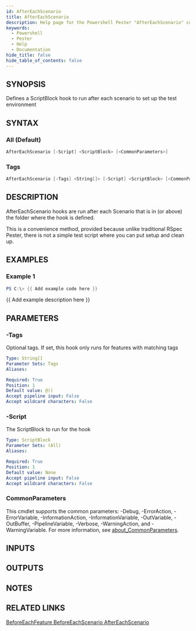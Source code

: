 ```yaml
---
id: AfterEachScenario
title: AfterEachScenario
description: Help page for the Powershell Pester "AfterEachScenario" command
keywords:
  - Powershell
  - Pester
  - Help
  - Documentation
hide_title: false
hide_table_of_contents: false
---
```


## SYNOPSIS
Defines a ScriptBlock hook to run after each scenario to set up the test environment

## SYNTAX

### All (Default)
```powershell
AfterEachScenario [-Script] <ScriptBlock> [<CommonParameters>]
```

### Tags
```powershell
AfterEachScenario [-Tags] <String[]> [-Script] <ScriptBlock> [<CommonParameters>]
```

## DESCRIPTION
AfterEachScenario hooks are run after each Scenario that is in (or above) the folder where the hook is defined.

This is a convenience method, provided because unlike traditional RSpec Pester,
there is not a simple test script where you can put setup and clean up.

## EXAMPLES

### Example 1
```powershell
PS C:\> {{ Add example code here }}
```

{{ Add example description here }}

## PARAMETERS

### -Tags
Optional tags.
If set, this hook only runs for features with matching tags

```yaml
Type: String[]
Parameter Sets: Tags
Aliases:

Required: True
Position: 1
Default value: @()
Accept pipeline input: False
Accept wildcard characters: False
```

### -Script
The ScriptBlock to run for the hook

```yaml
Type: ScriptBlock
Parameter Sets: (All)
Aliases:

Required: True
Position: 1
Default value: None
Accept pipeline input: False
Accept wildcard characters: False
```

### CommonParameters
This cmdlet supports the common parameters: -Debug, -ErrorAction, -ErrorVariable, -InformationAction, -InformationVariable, -OutVariable, -OutBuffer, -PipelineVariable, -Verbose, -WarningAction, and -WarningVariable. For more information, see [about_CommonParameters](http://go.microsoft.com/fwlink/?LinkID=113216).

## INPUTS

## OUTPUTS

## NOTES

## RELATED LINKS

[BeforeEachFeature
BeforeEachScenario
AfterEachScenario]()
